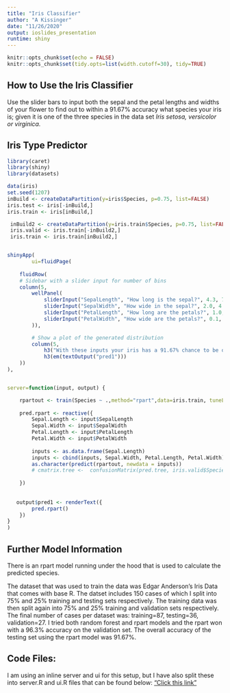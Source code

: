 ```yaml
---
title: "Iris Classifier"
author: "A Kissinger"
date: "11/26/2020"
output: ioslides_presentation
runtime: shiny
---
```


```r
knitr::opts_chunk$set(echo = FALSE)
knitr::opts_chunk$set(tidy.opts=list(width.cutoff=30), tidy=TRUE)
```

## How to Use the Iris Classifier

Use the slider bars to input both the sepal and the petal lengths and widths of your flower to find out to within a 91.67% accuracy what species your iris is; given it is one of the three species in the data set *Iris setosa, versicolor or virginica.*


## Iris Type Predictor

```r

library(caret)
library(shiny)
library(datasets)

data(iris)
set.seed(1207)
inBuild <- createDataPartition(y=iris$Species, p=0.75, list=FALSE)
iris.test <- iris[-inBuild,]
iris.train <- iris[inBuild,]

 inBuild2 <- createDataPartition(y=iris.train$Species, p=0.75, list=FALSE)
 iris.valid <- iris.train[-inBuild2,]
 iris.train <- iris.train[inBuild2,]


shinyApp(
        ui=fluidPage(
  
    fluidRow(
    # Sidebar with a slider input for number of bins
    column(5, 
        wellPanel(
            sliderInput("SepalLength", "How long is the sepal?", 4.3, 7.3, value=5.8),
            sliderInput("SepalWidth", "How wide in the sepal?", 2.0, 4.4, value=3.2 ),
            sliderInput("PetalLength", "How long are the petals?", 1.0, 6.3, value=3.65),
            sliderInput("PetalWidth", "How wide are the petals?", 0.1, 2.5, value=1.3)
        )),

        # Show a plot of the generated distribution
        column(5,
            h3("With these inputs your iris has a 91.67% chance to be of species:"),
            h3(em(textOutput("pred1"))) 
    ))
),


server=function(input, output) {

    rpartout <- train(Species ~ .,method="rpart",data=iris.train, tuneLength=7)
    
    pred.rpart <- reactive({
        Sepal.Length <- input$SepalLength
        Sepal.Width <- input$SepalWidth
        Petal.Length <- input$PetalLength
        Petal.Width <- input$PetalWidth
        
        inputs <- as.data.frame(Sepal.Length)
        inputs <- cbind(inputs, Sepal.Width, Petal.Length, Petal.Width)
        as.character(predict(rpartout, newdata = inputs))
        # cmatrix.tree <-  confusionMatrix(pred.tree, iris.valid$Species)
        
    })
    
    
   output$pred1 <- renderText({
        pred.rpart()
    })
}
)
```


## Further Model Information

There is an rpart model running under the hood that is used to calculate the predicted species.

The dataset that was used to train the data was Edgar Anderson's Iris Data that comes with base R. The datset includes 150 cases of which I split into 75% and 25% training and testing sets respectively. The training data was then split again into 75% and 25% training and validation sets respectively. The final number of cases per dataset was: training=87, testing=36, validation=27. I tried both random forest and rpart models and the rpart won with a 96.3% accuracy on the validation set. The overall accuracy of the testing set using the rpart model was 91.67%. 

## Code Files:

I am using an inline server and ui for this setup, but I have also split these into server.R and ui.R files that can be found below: 
["Click this link"](https://github.com/apriljkissinger/datasciencecourserajohnhopkins/tree/master/IrisClassifier)

